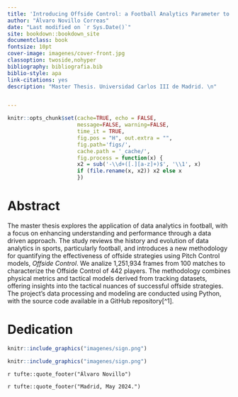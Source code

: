 ```yaml
--- 
title: 'Introducing Offside Control: a Football Analytics Parameter to Evaluate Offside Performance'
author: "Álvaro Novillo Correas"
date: "Last modified on `r Sys.Date()`"
site: bookdown::bookdown_site
documentclass: book
fontsize: 10pt
cover-image: imagenes/cover-front.jpg
classoption: twoside,nohyper
bibliography: bibliografia.bib
biblio-style: apa
link-citations: yes
description: "Master Thesis. Universidad Carlos III de Madrid. \n"


---
```


```r

knitr::opts_chunk$set(cache=TRUE, echo = FALSE,
                      message=FALSE, warning=FALSE,
                      time_it = TRUE,
                      fig.pos = "H", out.extra = "",
                      fig.path='figs/',
                      cache.path = '_cache/',
                      fig.process = function(x) {
                      x2 = sub('-\\d+([.][a-z]+)$', '\\1', x)
                      if (file.rename(x, x2)) x2 else x
                      })
```

# Abstract {#abstract .unnumbered}
The master thesis explores the application of data analytics in football, with a focus on enhancing understanding and performance through a data driven approach. The study reviews the history and evolution of data analytics in sports, particularly football, and introduces a new methodology for quantifying the effectiveness of offside strategies using Pitch Control models, *Offside Control*. We analize 1,251,934 frames from 100 matches to characterize the Offside Control of 442 players. The methodology combines physical metrics and tactical models derived from tracking datasets, offering insights into the tactical nuances of successful offside strategies. The project's data processing and modeling are conducted using Python, with the source code available in a GitHub repository[^1]. 


# Dedication {#dedication .unnumbered}


```r
knitr::include_graphics("imagenes/sign.png")
```


```r
knitr::include_graphics("imagenes/sign.png")
```


`r tufte::quote_footer("Álvaro Novillo")`

`r tufte::quote_footer("Madrid, May 2024.")`

\listoffigures
\listoftables

